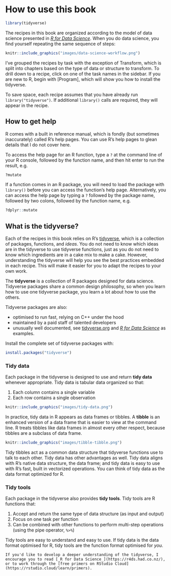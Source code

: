 # How to use this book {-}

```r
library(tidyverse)
```

The recipes in this book are organized according to the model of data science presented in [_R for Data Science_](http://r4ds.had.co.nz/introduction.html). When you do data science, you find yourself repeating the same sequence of steps:

```r
knitr::include_graphics("images/data-science-workflow.png")
```

I've grouped the recipes by task with the exception of Transform, which is split into chapters based on the type of data or structure to transform. To drill down to a recipe, click on one of the task names in the sidebar. If you are new to R, begin with [Program], which will show you how to install the tidyverse.

To save space, each recipe assumes that you have already run `library("tidyverse")`. If additional `library()` calls are required, they will appear in the recipe.

## How to get help

R comes with a built in reference manual, which is fondly (but sometimes inaccurately) called R's help pages. You can use R's help pages to glean details that I do not cover here.

To access the help page for an R function, type a `?` at the command line of your R console, followed by the function name, and then hit enter to run the result, e.g.

```r
?mutate
```

If a function comes in an R package, you will need to load the package with `library()` before you can access the function's help page. Alternatively, you can access the help page by typing a `?` followed by the package name, followed by two colons, followed by the function name, e.g.

```r
?dplyr::mutate
```  

<!--
## Vocab

When you speak about R, it is difficult to distinguish between vectors that are lists and vectors that are not lists.  Whenever the difference matters, I'll call the first set of vectors **lists** and the second set **data vectors**. This seems sensible because non-list vectors are used to store data: every piece of data is stored in one. In turn, a data vector may be stored in a list or a data frame. Data vectors include atomic vectors but also include modified atomic vectors like factors and date-times.
-->
    
## What is the tidyverse?

Each of the recipes in this book relies on R's [tidyverse](https://www.tidyverse.org/), which is a collection of packages, functions, and _ideas_. You do not need to know which ideas are in the tidyverse to use tidyverse functions, just as you do not need to know which ingredients are in a cake mix to make a cake. However, understanding the tidyverse will help you see the best practices embedded in each recipe. This will make it easier for you to adapt the recipes to your own work.

The **tidyverse** is a collection of R packages designed for data science. Tidyverse packages share a common design philosophy, so when you learn how to use one tidyverse package, you learn a lot about how to use the others.

Tidyverse packages are also: 

* optimised to run fast, relying on C++ under the hood
* maintained by a paid staff of talented developers
* unusually well documented, see [tidyverse.org](tidyverse.org) and [_R for Data Science_](http://r4ds.had.co.nz/) as examples.

Install the complete set of tidyverse packages with:

```r
install.packages("tidyverse")
```

### Tidy data {#tidy-data}

Each package in the tidyverse is designed to use and return **tidy data** whenever appropriate. Tidy data is tabular data organized so that:

1. Each column contains a single variable
1. Each row contains a single observation

```r
knitr::include_graphics("images/tidy-data.png")
```

In practice, tidy data in R appears as data frames or tibbles. A **tibble** is an enhanced version of a data frame that is easier to view at the command line. R treats tibbles like data frames in almost every other respect, because tibbles are a subclass of data frame.

```r
knitr::include_graphics("images/tibble-tibble.png")
```

Tidy tibbles act as a common data structure that tidyverse functions use to talk to each other. Tidy data has other advantages as well. Tidy data aligns with R's native data structure, the data frame; and tidy data is easy to use with R's fast, built in vectorized operations. You can think of tidy data as the data format optimized for R.

### Tidy tools

Each package in the tidyverse also provides **tidy tools**. Tidy tools are R functions that:

1. Accept and return the same type of data structure (as input and output)
1. Focus on one task per function
1. Can be combined with other functions to perform multi-step operations (using the pipe operator, `%>%`)

Tidy tools are easy to understand and easy to use. If tidy data is the data format optimised for R, tidy tools are the function format optimised for _you_. 

```block2
If you'd like to develop a deeper understanding of the tidyverse, I encourage you to read [_R for Data Science_](https://r4ds.had.co.nz/), or to work through the [free primers on RStudio Cloud](https://rstudio.cloud/learn/primers).
```